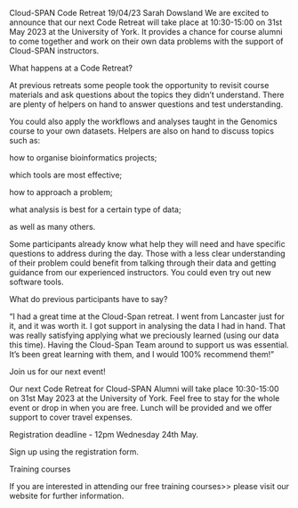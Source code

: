 Cloud-SPAN Code Retreat
19/04/23		Sarah Dowsland
We are excited to announce that our next Code Retreat will take place at 10:30-15:00 on 31st May 2023 at the University of York. It provides a chance for course alumni to come together and work on their own data problems with the support of Cloud-SPAN instructors. 

What happens at a Code Retreat?

At previous retreats some people took the opportunity to revisit course materials and ask questions about the topics they didn’t understand. There are plenty of helpers on hand to answer questions and test understanding.

You could also apply the workflows and analyses taught in the Genomics course to your own datasets. Helpers are also on hand to discuss topics such as:

how to organise bioinformatics projects;

which tools are most effective;

how to approach a problem;

what analysis is best for a certain type of data;

as well as many others. 

Some participants already know what help they will need and have specific questions to address during the day. Those with a less clear understanding of their problem could benefit from talking through their data and getting guidance from our experienced instructors. You could even try out new software tools.

What do previous participants have to say?

"I had a great time at the Cloud-Span retreat. I went from Lancaster just for it, and it was worth it. I got support in analysing the data I had in hand. That was really satisfying applying what we preciously learned (using our data this time). Having the Cloud-Span Team around to support us was essential. It’s been great learning with them, and I would 100% recommend them!"


Join us for our next event!

Our next Code Retreat for Cloud-SPAN Alumni will take place 10:30-15:00 on 31st May 2023 at the University of York. Feel free to stay for the whole event or drop in when you are free. Lunch will be provided and we offer support to cover travel expenses.

Registration deadline - 12pm Wednesday 24th May.

Sign up using the registration form.

Training courses

If you are interested in attending our free training courses>> please visit our website for further information.
